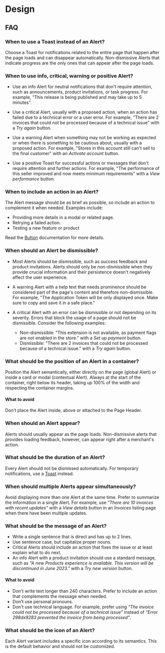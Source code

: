 # Design

## FAQ

### When to use a Toast instead of an Alert?

Choose a Toast for notifications related to the entire page that happen
after the page loads and can disappear automatically. Non-dismissive Alerts
that indicate progress are the only ones that can appear after the page
loads.

### When to use info, critical, warning or positive Alert?

- Use an info Alert for neutral notifications that don't require
  attention, such as announcements, product invitations, or task progress.
  For example, "This release is being published and may take up to 5 minutes".

- Use a critical Alert, usually with a proposed action, when an action has
  failed due to a technical error or a user error. For example, "There are 2 invoices that could not be processed because of a
  technical issue" with a _Try again_ button.

- Use a warning Alert when something may not be working as expected or
  when there is something to be cautious about, usually with a proposed
  action. For example, "Stores in this account still can't sell to the final customer" with an _Activate account_ button.

- Use a positive Toast for successful actions or messages that don't
  require attention and further actions. For example, "The performance of this seller improved and now meets minimum
  requirements" with a _View performance_ button.

### When to include an action in an Alert?

The Alert message should be as brief as possible, so include an action to
complement it when needed. Examples include:

- Providing more details in a modal or related page.
- Retrying a failed action.
- Testing a new feature or product

Read the [Button](/components/button) documentation for more details.

### When should an Alert be dismissible?

- Most Alerts should be dismissible, such as success feedback and product
  invitations. Alerts should only be non-dismissible when they provide
  crucial information and their persistence doesn't negatively affect the
  user experience.

- A warning Alert with a help text that needs prominence should be
  considered part of the page's content and therefore non-dismissible. For
  example, "The Application Token will be only displayed once. Make sure to copy and save it in a safe place."

- A critical Alert with an error can be dismissible or not depending on
  its severity. Errors that block the usage of a page should not be
  dismissible. Consider the following examples:
  - Non-dismissible: "This extension is not available, as payment flags are not enabled
    in the store."
    with a _Set up payment_ button.
  - Dismissible:
    "There are 2 invoices that could not be processed because of a
    technical issue."
    with a _Try again_ button.

### What should be the position of an Alert in a container?

Position the Alert semantically, either directly on the page (global Alert)
or inside a card or modal (contextual Alert). Always at the start of the
container, right below its header, taking up 100% of the width and
respecting the container margins.

#### What to avoid

Don't place the Alert inside, above or attached to the Page Header.

### When should an Alert appear?

Alerts should usually appear as the page loads. Non-dismissive alerts that
provides loading feedback, however, can appear right after a merchant's
action.

### What should be the duration of an Alert?

Every Alert should not be dismissed automatically. For temporary
notifications, use a [Toast](/toast) instead.

### When should multiple Alerts appear simultaneously?

Avoid displaying more than one Alert at the same time. Prefer to summarize
the information in a single Alert. For example, use _"There are 10 invoices
with recent updates"_ with a _View details_ button in an _Invoices_ listing
page when there have been multiple updates.

### What should be the message of an Alert?

- Write a single sentence that is direct and has up to 2 lines.
- Use sentence case, but capitalize proper nouns.
- Critical Alerts should include an action that fixes the issue or at
  least explain what to do next.
- An info Alert with a product invitation should use a standard message,
  such as _"A new Products experience is available. This version will be
  discontinued in June 2023."_ with a _Try new version_ button.

#### What to avoid

- Don't write text longer than 240 characters. Prefer to include an action
  that complements the message when needed.
- Don't use personal pronouns.
- Don't use technical language. For example, prefer using _"The invoice
  could not be processed because of a technical issue"_ instead of
  _"Error 298dx9283 prevented the invoice from being processed"_.

### What should be the icon of an Alert?

Each Alert variant includes a specific icon according to its semantics. This
is the default behavior and should not be customized.
